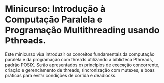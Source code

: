 # Minicurso: Introdução à Computação Paralela e Programação Multithreading usando Pthreads.

Este minicurso visa introduzir os conceitos fundamentais da computação paralela e da programação com threads utilizando a biblioteca Pthreads, padrão POSIX. Serão apresentados os princípios de execução concorrente, criação e gerenciamento de threads, sincronização com mutexes, e boas práticas para evitar condições de corrida e deadlocks.